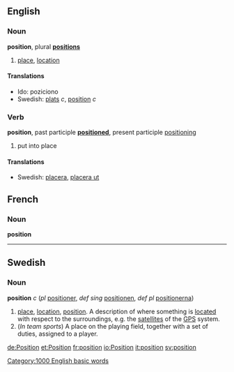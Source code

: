 ==English==
===Noun===
'''position''', plural '''[[positions]]'''

# [[place]], [[location]]

====Translations====
*Ido: poziciono
*Swedish: [[plats]] ''c'', [[position]] ''c''

===Verb===
'''position''', past participle '''[[positioned]]''', present participle [[positioning]]
# put into place

====Translations====
*Swedish: [[placera]], [[placera ut]]

==French==
===Noun===
'''position'''

-----

==Swedish==
===Noun===
'''position''' ''c'' (''pl'' [[positioner]], ''def sing'' [[positionen]], ''def pl'' [[positionerna]])

# [[place]], [[location]], [[position]]. A description of where something is [[located]] with respect to the surroundings, e.g. the [[satellite]]s of the [[GPS]] system.
# (''In team sports'') A place on the playing field, together with a set of duties, assigned to a player.

[[Category:1000 English basic words]]

[[de:Position]]
[[et:Position]]
[[fr:position]]
[[io:Position]]
[[it:position]]
[[sv:position]]